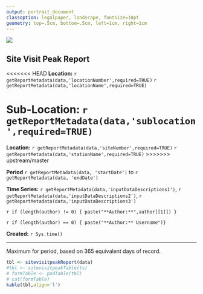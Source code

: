 ```yaml
---
output: portrait_document
classoption: legalpaper, landscape, fontsize=10pt
geometry: top=.5cm, bottom=.5cm, left=1cm, right=1cm
---
```


![](http://www.usgs.gov/newsroom/images/2015-04-07/usgs_logo.png)

## Site Visit Peak Report  

<<<<<<< HEAD
**Location:**  `r getReportMetadata(data,'locationNumber',required=TRUE)` `r getReportMetadata(data,'locationName',required=TRUE)`

**Sub-Location:** `r getReportMetadata(data,'sublocation',required=TRUE)`
=======
**Location:**  `r getReportMetadata(data,'siteNumber',required=TRUE)` `r getReportMetadata(data,'stationName',required=TRUE)`
>>>>>>> upstream/master
   
**Period** `r getReportMetadata(data, 'startDate')` to `r getReportMetadata(data, 'endDate')`

**Time Series:** `r getReportMetadata(data,'inputDataDescriptions1')`, `r getReportMetadata(data,'inputDataDescriptions2')`, `r getReportMetadata(data,'inputDataDescriptions3')`

`r if (length(author) != 0) { paste("**Author:**",author[[1]]) }`

`r if (length(author) == 0) { paste("**Author:** Username")}`

**Created:**  `r Sys.time()`

***
   
Maximum for period, based on 365 equivalent days of record. 
   
```r
tbl <- sitevisitpeakReport(data)
#tbl <- sitevisitpeakTable(ts)
# formTable <- padTable(tbl)
# cat(formTable)
kable(tbl,align='l')
```
